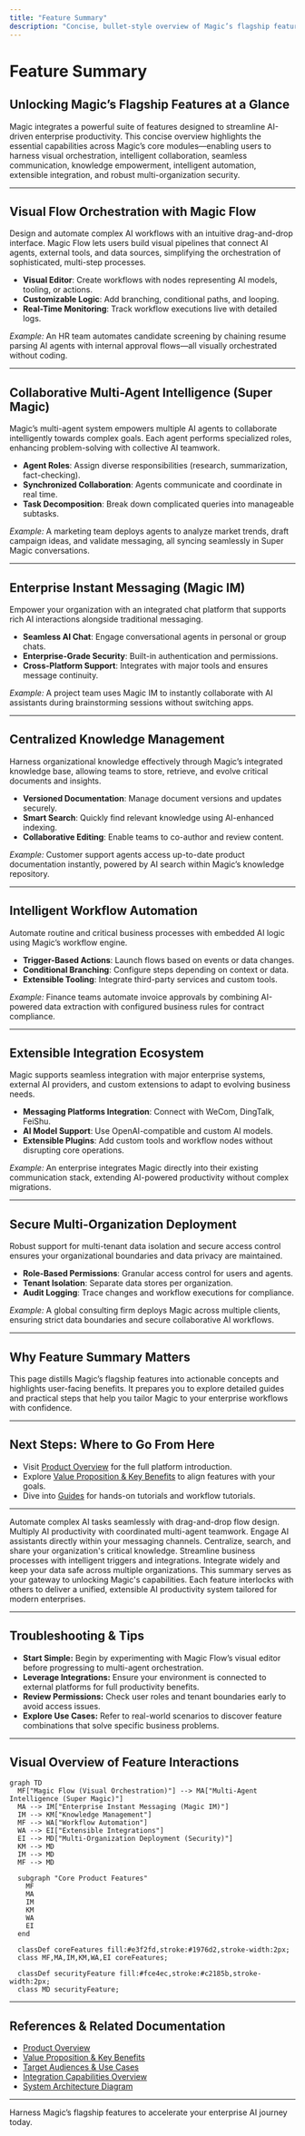 ```yaml
---
title: "Feature Summary"
description: "Concise, bullet-style overview of Magic’s flagship features: visual flow orchestration, multi-agent collaboration, enterprise instant messaging, knowledge management, workflow automation, extensible integration, and secure multi-organization deployment."
---
```


# Feature Summary

## Unlocking Magic’s Flagship Features at a Glance

Magic integrates a powerful suite of features designed to streamline AI-driven enterprise productivity. This concise overview highlights the essential capabilities across Magic’s core modules—enabling users to harness visual orchestration, intelligent collaboration, seamless communication, knowledge empowerment, intelligent automation, extensible integration, and robust multi-organization security.

---

## Visual Flow Orchestration with Magic Flow

Design and automate complex AI workflows with an intuitive drag-and-drop interface. Magic Flow lets users build visual pipelines that connect AI agents, external tools, and data sources, simplifying the orchestration of sophisticated, multi-step processes.

- **Visual Editor**: Create workflows with nodes representing AI models, tooling, or actions.
- **Customizable Logic**: Add branching, conditional paths, and looping.
- **Real-Time Monitoring**: Track workflow executions live with detailed logs.

*Example:* An HR team automates candidate screening by chaining resume parsing AI agents with internal approval flows—all visually orchestrated without coding.

---

## Collaborative Multi-Agent Intelligence (Super Magic)

Magic’s multi-agent system empowers multiple AI agents to collaborate intelligently towards complex goals. Each agent performs specialized roles, enhancing problem-solving with collective AI teamwork.

- **Agent Roles**: Assign diverse responsibilities (research, summarization, fact-checking).
- **Synchronized Collaboration**: Agents communicate and coordinate in real time.
- **Task Decomposition**: Break down complicated queries into manageable subtasks.

*Example:* A marketing team deploys agents to analyze market trends, draft campaign ideas, and validate messaging, all syncing seamlessly in Super Magic conversations.

---

## Enterprise Instant Messaging (Magic IM)

Empower your organization with an integrated chat platform that supports rich AI interactions alongside traditional messaging.

- **Seamless AI Chat**: Engage conversational agents in personal or group chats.
- **Enterprise-Grade Security**: Built-in authentication and permissions.
- **Cross-Platform Support**: Integrates with major tools and ensures message continuity.

*Example:* A project team uses Magic IM to instantly collaborate with AI assistants during brainstorming sessions without switching apps.

---

## Centralized Knowledge Management

Harness organizational knowledge effectively through Magic’s integrated knowledge base, allowing teams to store, retrieve, and evolve critical documents and insights.

- **Versioned Documentation**: Manage document versions and updates securely.
- **Smart Search**: Quickly find relevant knowledge using AI-enhanced indexing.
- **Collaborative Editing**: Enable teams to co-author and review content.

*Example:* Customer support agents access up-to-date product documentation instantly, powered by AI search within Magic’s knowledge repository.

---

## Intelligent Workflow Automation

Automate routine and critical business processes with embedded AI logic using Magic’s workflow engine.

- **Trigger-Based Actions**: Launch flows based on events or data changes.
- **Conditional Branching**: Configure steps depending on context or data.
- **Extensible Tooling**: Integrate third-party services and custom tools.

*Example:* Finance teams automate invoice approvals by combining AI-powered data extraction with configured business rules for contract compliance.

---

## Extensible Integration Ecosystem

Magic supports seamless integration with major enterprise systems, external AI providers, and custom extensions to adapt to evolving business needs.

- **Messaging Platforms Integration**: Connect with WeCom, DingTalk, FeiShu.
- **AI Model Support**: Use OpenAI-compatible and custom AI models.
- **Extensible Plugins**: Add custom tools and workflow nodes without disrupting core operations.

*Example:* An enterprise integrates Magic directly into their existing communication stack, extending AI-powered productivity without complex migrations.

---

## Secure Multi-Organization Deployment

Robust support for multi-tenant data isolation and secure access control ensures your organizational boundaries and data privacy are maintained.

- **Role-Based Permissions**: Granular access control for users and agents.
- **Tenant Isolation**: Separate data stores per organization.
- **Audit Logging**: Trace changes and workflow executions for compliance.

*Example:* A global consulting firm deploys Magic across multiple clients, ensuring strict data boundaries and secure collaborative AI workflows.

---

## Why Feature Summary Matters

This page distills Magic’s flagship features into actionable concepts and highlights user-facing benefits. It prepares you to explore detailed guides and practical steps that help you tailor Magic to your enterprise workflows with confidence.

---

## Next Steps: Where to Go From Here

- Visit [Product Overview](/overview/product-intro-and-value/product-overview) for the full platform introduction.
- Explore [Value Proposition & Key Benefits](/overview/product-intro-and-value/value-proposition) to align features with your goals.
- Dive into [Guides](/guides/getting-started/quickstart-workspace) for hands-on tutorials and workflow tutorials.


---

<CardGroup cols={3}>
<Card title="Visual AI Workflows with Magic Flow">
Automate complex AI tasks seamlessly with drag-and-drop flow design.
</Card>
<Card title="Collaboration with Super Magic">
Multiply AI productivity with coordinated multi-agent teamwork.
</Card>
<Card title="Enterprise Chat & AI Integration">
Engage AI assistants directly within your messaging channels.
</Card>
</CardGroup>

<CardGroup cols={3}>
<Card title="Knowledge Management">
Centralize, search, and share your organization's critical knowledge.
</Card>
<Card title="Workflow Automation">
Streamline business processes with intelligent triggers and integrations.
</Card>
<Card title="Extensible & Secure Deployment">
Integrate widely and keep your data safe across multiple organizations.
</Card>
</CardGroup>

<Note>
This summary serves as your gateway to unlocking Magic's capabilities. Each feature interlocks with others to deliver a unified, extensible AI productivity system tailored for modern enterprises.
</Note>

---

## Troubleshooting & Tips

- **Start Simple:** Begin by experimenting with Magic Flow’s visual editor before progressing to multi-agent orchestration.
- **Leverage Integrations:** Ensure your environment is connected to external platforms for full productivity benefits.
- **Review Permissions:** Check user roles and tenant boundaries early to avoid access issues.
- **Explore Use Cases:** Refer to real-world scenarios to discover feature combinations that solve specific business problems.


---

## Visual Overview of Feature Interactions

```mermaid
graph TD
  MF["Magic Flow (Visual Orchestration)"] --> MA["Multi-Agent Intelligence (Super Magic)"]
  MA --> IM["Enterprise Instant Messaging (Magic IM)"]
  IM --> KM["Knowledge Management"]
  MF --> WA["Workflow Automation"]
  WA --> EI["Extensible Integrations"]
  EI --> MD["Multi-Organization Deployment (Security)"]
  KM --> MD
  IM --> MD
  MF --> MD

  subgraph "Core Product Features"
    MF
    MA
    IM
    KM
    WA
    EI
  end

  classDef coreFeatures fill:#e3f2fd,stroke:#1976d2,stroke-width:2px;
  class MF,MA,IM,KM,WA,EI coreFeatures;

  classDef securityFeature fill:#fce4ec,stroke:#c2185b,stroke-width:2px;
  class MD securityFeature;
```

---

## References & Related Documentation

- [Product Overview](/overview/product-intro-and-value/product-overview)
- [Value Proposition & Key Benefits](/overview/product-intro-and-value/value-proposition)
- [Target Audiences & Use Cases](/overview/product-intro-and-value/target-audiences)
- [Integration Capabilities Overview](/overview/architecture-glance/integration-points)
- [System Architecture Diagram](/overview/architecture-glance/system-architecture-diagram)

---

Harness Magic’s flagship features to accelerate your enterprise AI journey today.

